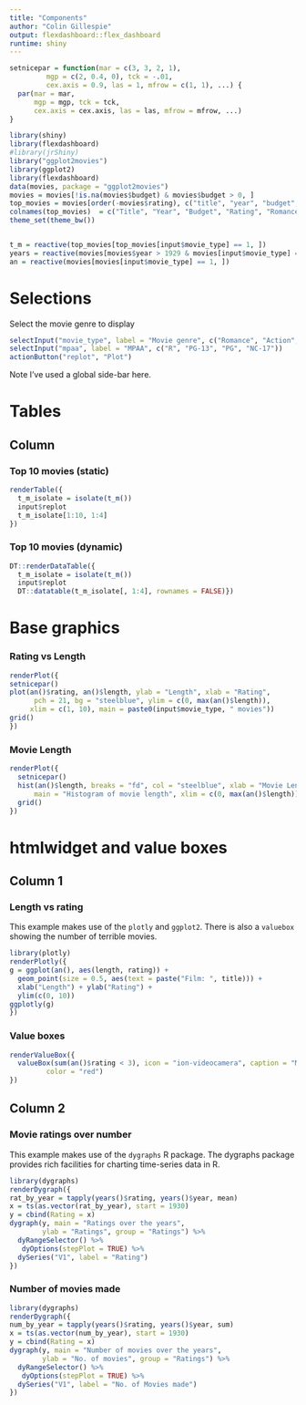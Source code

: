 ```yaml
---
title: "Components"
author: "Colin Gillespie"
output: flexdashboard::flex_dashboard
runtime: shiny
---
```


```r
setnicepar = function(mar = c(3, 3, 2, 1), 
         mgp = c(2, 0.4, 0), tck = -.01,
         cex.axis = 0.9, las = 1, mfrow = c(1, 1), ...) {
  par(mar = mar, 
      mgp = mgp, tck = tck,
      cex.axis = cex.axis, las = las, mfrow = mfrow, ...)
}
```


```r
library(shiny)
library(flexdashboard)
#library(jrShiny)
library("ggplot2movies")
library(ggplot2)
library(flexdashboard)
data(movies, package = "ggplot2movies")
movies = movies[!is.na(movies$budget) & movies$budget > 0, ]
top_movies = movies[order(-movies$rating), c("title", "year", "budget", "rating", "Romance", "Action", "Animation"), ]
colnames(top_movies)  = c("Title", "Year", "Budget", "Rating", "Romance", "Action", "Animation")
theme_set(theme_bw())


t_m = reactive(top_movies[top_movies[input$movie_type] == 1, ])
years = reactive(movies[movies$year > 1929 & movies[input$movie_type] == 1, ])
an = reactive(movies[movies[input$movie_type] == 1, ])
```


Selections {.sidebar}
===============================


Select the movie genre to display

```r
selectInput("movie_type", label = "Movie genre", c("Romance", "Action", "Animation"))
selectInput("mpaa", label = "MPAA", c("R", "PG-13", "PG", "NC-17"))
actionButton("replot", "Plot")
```

Note I've used a global side-bar here.

Tables
===================================== 

Column {.tabset .tabset-fade}
-------------------------------------
### Top 10 movies (static)

```r
renderTable({
  t_m_isolate = isolate(t_m())
  input$replot
  t_m_isolate[1:10, 1:4]
})
```

### Top 10 movies (dynamic)

```r
DT::renderDataTable({
  t_m_isolate = isolate(t_m())
  input$replot
  DT::datatable(t_m_isolate[, 1:4], rownames = FALSE)})
```


Base graphics 
===================================== 

### Rating vs Length

```r
renderPlot({
setnicepar()
plot(an()$rating, an()$length, ylab = "Length", xlab = "Rating", 
      pch = 21, bg = "steelblue", ylim = c(0, max(an()$length)), 
     xlim = c(1, 10), main = paste0(input$movie_type, " movies"))
grid()
})
```

### Movie Length

```r
renderPlot({
  setnicepar()
  hist(an()$length, breaks = "fd", col = "steelblue", xlab = "Movie Length", 
      main = "Histogram of movie length", xlim = c(0, max(an()$length)))
  grid()
})
```

htmlwidget and value boxes
===================================== 

Column 1 {data-width=200}
------------------------------------
### Length vs rating

This example makes use of the `plotly` and `ggplot2`. There is also a `valuebox` showing the number
of terrible movies.

```r
library(plotly)
renderPlotly({
g = ggplot(an(), aes(length, rating)) + 
  geom_point(size = 0.5, aes(text = paste("Film: ", title))) + 
  xlab("Length") + ylab("Rating") + 
  ylim(c(0, 10)) 
ggplotly(g)
})
```

### Value boxes

```r
renderValueBox({
  valueBox(sum(an()$rating < 3), icon = "ion-videocamera", caption = "Movies Rated less than 3", 
         color = "red")
})
```

Column 2 {data-width=300}
-------------------------------------

### Movie ratings over number

This example makes use of the `dygraphs` R package. The dygraphs
package provides rich facilities for charting time-series data 
in R. 

```r
library(dygraphs)
renderDygraph({
rat_by_year = tapply(years()$rating, years()$year, mean)
x = ts(as.vector(rat_by_year), start = 1930)
y = cbind(Rating = x)
dygraph(y, main = "Ratings over the years", 
        ylab = "Ratings", group = "Ratings") %>% 
  dyRangeSelector() %>%
   dyOptions(stepPlot = TRUE) %>%
  dySeries("V1", label = "Rating")
})
```

### Number of movies made

```r
library(dygraphs)
renderDygraph({
num_by_year = tapply(years()$rating, years()$year, sum)
x = ts(as.vector(num_by_year), start = 1930)
y = cbind(Rating = x)
dygraph(y, main = "Number of movies over the years", 
        ylab = "No. of movies", group = "Ratings") %>% 
  dyRangeSelector() %>%
   dyOptions(stepPlot = TRUE) %>%
  dySeries("V1", label = "No. of Movies made")
})
```





